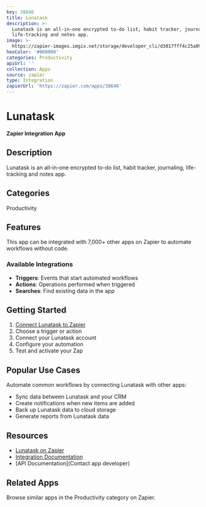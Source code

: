 ```yaml
---
key: 38646
title: Lunatask
description: >-
  Lunatask is an all-in-one encrypted to-do list, habit tracker, journaling,
  life-tracking and notes app.
image: >-
  https://zapier-images.imgix.net/storage/developer_cli/d3017fff4c25a0913edf9207e3d3c432.png?auto=format%2Ccompress&ixlib=python-3.0.0&q=50
hexColor: '#000000'
categories: Productivity
apiUrl: ''
collection: Apps
source: zapier
type: Integration
zapierUrl: 'https://zapier.com/apps/38646'
---
```

# Lunatask

**Zapier Integration App**

## Description

Lunatask is an all-in-one encrypted to-do list, habit tracker, journaling, life-tracking and notes app.

## Categories

Productivity

## Features

This app can be integrated with 7,000+ other apps on Zapier to automate workflows without code.

### Available Integrations

- **Triggers**: Events that start automated workflows
- **Actions**: Operations performed when triggered
- **Searches**: Find existing data in the app

## Getting Started

1. [Connect Lunatask to Zapier](https://zapier.com/apps/38646)
2. Choose a trigger or action
3. Connect your Lunatask account
4. Configure your automation
5. Test and activate your Zap

## Popular Use Cases

Automate common workflows by connecting Lunatask with other apps:

- Sync data between Lunatask and your CRM
- Create notifications when new items are added
- Back up Lunatask data to cloud storage
- Generate reports from Lunatask data

## Resources

- [Lunatask on Zapier](https://zapier.com/apps/38646)
- [Integration Documentation](https://zapier.com/apps/38646/integrations)
- [API Documentation](Contact app developer)

## Related Apps

Browse similar apps in the Productivity category on Zapier.
